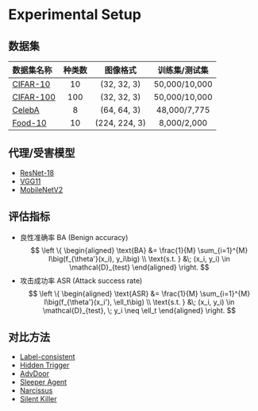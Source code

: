 # Experimental Setup

## 数据集
| 数据集名称   | 种类数      | 图像格式  | 训练集/测试集       |
|:------------|:----------:|:------------:|:---------------:|
| [CIFAR-10](https://www.cs.utoronto.ca/~kriz/learning-features-2009-TR.pdf)    | 10         | (32, 32, 3)  | 50,000/10,000   |
| [CIFAR-100](https://www.cs.utoronto.ca/~kriz/learning-features-2009-TR.pdf)   | 100        | (32, 32, 3)  | 50,000/10,000   |
| [CelebA](https://openaccess.thecvf.com/content_iccv_2015/html/Liu_Deep_Learning_Face_ICCV_2015_paper.html)      | 8          | (64, 64, 3)  | 48,000/7,775    |
| [Food-10](https://arxiv.org/abs/1712.08730)     | 10         | (224, 224, 3)| 8,000/2,000     |

## 代理/受害模型
- [ResNet-18](https://link.springer.com/chapter/10.1007/978-3-319-46493-0_38)
- [VGG11](https://arxiv.org/abs/1511.06744)
- [MobileNetV2](https://openaccess.thecvf.com/content_cvpr_2018/html/Sandler_MobileNetV2_Inverted_Residuals_CVPR_2018_paper.html)

## 评估指标
- 良性准确率 BA (Benign accuracy)
$$
\left \{
\begin{aligned}
    \text{BA} &= \frac{1}{M} \sum_{i=1}^{M} I\big(f_{\theta'}(x_i), y_i\big) \\
    \text{s.t. } &\; (x_i, y_i) \in \mathcal{D}_{test}
\end{aligned}
\right.
$$
- 攻击成功率 ASR (Attack success rate)
$$
\left \{
\begin{aligned}
    \text{ASR} &= \frac{1}{M} \sum_{i=1}^{M} I\big(f_{\theta'}(x_i'), \ell_t\big) \\
    \text{s.t. } &\; (x_i, y_i) \in \mathcal{D}_{test}, \; y_i \neq \ell_t
\end{aligned}
\right.
$$


## 对比方法
- [Label-consistent](https://arxiv.org/abs/1912.02771)
- [Hidden Trigger](https://ojs.aaai.org/index.php/AAAI/article/view/6871)
- [AdvDoor](https://dl.acm.org/doi/abs/10.1145/3460319.3464809)
- [Sleeper Agent](https://proceedings.neurips.cc/paper_files/paper/2022/hash/79eec295a3cd5785e18c61383e7c996b-Abstract-Conference.html)
- [Narcissus](https://dl.acm.org/doi/abs/10.1145/3576915.3616617)
- [Silent Killer](https://arxiv.org/abs/2301.02615)